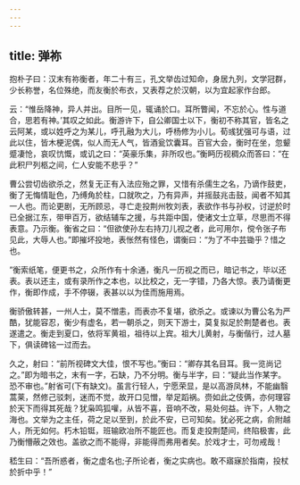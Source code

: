 ```yaml
---
---
---
```

title: 弹祢
---




抱朴子曰：汉末有祢衡者，年二十有三，孔文举齿过知命，身居九列，文学冠群，少长称誉，名位殊绝，而友衡於布衣，又表荐之於汉朝，以为宜起家作台郎。

云：“惟岳降神，异人并出。目所一见，辄诵於口。耳所瞥闻，不忘於心。性与道合，思若有神。’其叹之如此。衡游许下，自公卿国士以下，衡初不称其官，皆名之云阿某，或以姓呼之为某儿，呼孔融为大儿，呼杨修为小儿。荀彧犹强可与语，过此以住，皆木梗泥偶，似人而无人气，皆酒瓮饮囊耳。百官大会，衡时在坐，忽颦蹙凄怆，哀叹忼慨，或讥之曰：“英豪乐集，非所叹也。”衡眄历视稠众而答曰：“在此积尸列柩之间，仁人安能不悲乎？”

曹公尝切齿欲杀之，然复无正有入法应殆之罪，又惜有杀儒生之名，乃谪作鼓吏，衡了无悔情耻色，乃缚角於柱，口就吹之，乃有异声，并摇鼓兆击鼓，闻者不知其一人也。而论更剧，无所顾忌，寻亡走投荆州牧刘表，表欲作书与孙权，讨逆於时已全据江东，带甲百万，欲结辅车之援，与共距中国，使诸文士立草，尽思而不得表意。乃示衡。衡省之曰：“但欲使孙左右持刀儿视之者，此可用尔，傥令张子布见此，大辱人也。”即摧坏投地，表怅然有怪色，谓衡曰：“为了不中芸锄乎？惜之也。

”衡索纸笔，便更书之，众所作有十余通，衡凡一历视之而已，暗记书之，毕以还表。表以还主，或有录所作之本也，以比校之，无一字错，乃各大惊。表乃请衡更作，衡即作成，手不停辍，表甚以以为佳而施用焉。

衡骄傲转甚，一州人士，莫不憎恚，而表亦不复堪，欲杀之。或谏以为曹公名为严酷，犹能容忍，衡少有虚名，若一朝杀之，则天下游士，莫复拟足於荆楚者也。表遂遣之。衡走到夏口，依将军黄祖，祖待以上宾。祖大儿黄射，与衡偕行，过人墓下，俱读碑铭一过而去。

久之，射曰：“前所视碑文大佳，恨不写也。”衡曰：“卿存其名目耳。我一览尚记之。”即为暗书之，末有一字，石缺，乃不分明。衡与半字，曰：“疑此当作某字。恐不审也。”射省可(下有缺文)。虽言行轻人，宁愿荣显，是以高游凤林，不能幽翳蒿莱，然修己驳刺，迷而不觉，故开口见憎，举足蹈祸。赍如此之伎俩，亦何理容於天下而得其死哉？犹枭鸣狐嚾，从皆不喜，音响不改，易处何益。许下，人物之海也。文举为之主任，荷之足以至到，於此不安，已可知矣。犹必死之病，俞附越人，所无如何。朽木铅铤，班输欧冶所不能匠也。而复走投荆楚间，终陷极害，此乃衡懵蔽之效也。盖欲之而不能得，非能得而弗用者矣。於戏才士，可勿戒哉！

嵇生曰：“吾所惑者，衡之虚名也;子所论者，衡之实病也。敢不寤寐於指南，投杖於折中乎！”